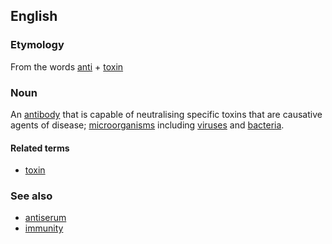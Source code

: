 ==English==

=== Etymology ===
From the words [[anti]] + [[toxin]]

=== Noun ===
An [[antibody]] that is capable of neutralising specific toxins that are causative agents of disease; [[microorganism]]s including [[virus]]es and [[bacteria]]. 

====Related terms====
*[[toxin]]

=== See also ===
*[[antiserum]]
*[[immunity]]